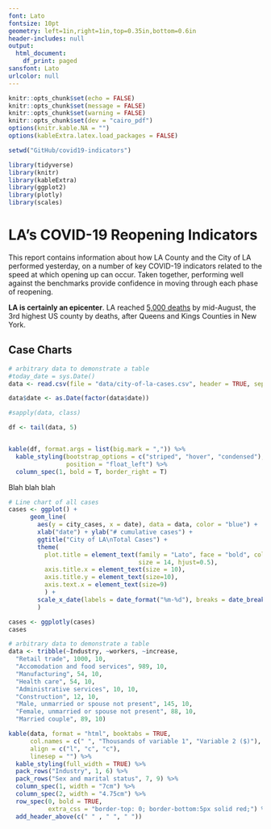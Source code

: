 ---
font: Lato
fontsize: 10pt
geometry: left=1in,right=1in,top=0.35in,bottom=0.6in
header-includes: null
output:
  html_document:
    df_print: paged
sansfont: Lato
urlcolor: null
---


```{r rmarkdown-setup, include=FALSE}
knitr::opts_chunk$set(echo = FALSE)
knitr::opts_chunk$set(message = FALSE)
knitr::opts_chunk$set(warning = FALSE)
knitr::opts_chunk$set(dev = "cairo_pdf")
options(knitr.kable.NA = "")
options(kableExtra.latex.load_packages = FALSE)

setwd("GitHub/covid19-indicators")

library(tidyverse)
library(knitr)
library(kableExtra)
library(ggplot2)
library(plotly)
library(scales)
```


# LA's COVID-19 Reopening Indicators

This report contains information about how LA County and the City of LA performed yesterday, on a number of key COVID-19 indicators related to the speed at which opening up can occur. Taken together, performing well against the benchmarks provide confidence in moving through each phase of reopening.

**LA is certainly an epicenter**. LA reached [5,000 deaths](https://www.latimes.com/california/story/2020-08-11/13000-more-coronavirus-cases-california-test-results-backlog) by mid-August, the 3rd highest US county by deaths, after Queens and Kings Counties in New York.

## Case Charts


```{r echo=FALSE,  fig.width =7 , fig.height =2}
# arbitrary data to demonstrate a table
#today_date = sys.Date()
data <- read.csv(file = "data/city-of-la-cases.csv", header = TRUE, sep = ",")

data$date <- as.Date(factor(data$date))

#sapply(data, class)

df <- tail(data, 5)


kable(df, format.args = list(big.mark = ",")) %>%
  kable_styling(bootstrap_options = c("striped", "hover", "condensed"), 
                position = "float_left") %>%
  column_spec(1, bold = T, border_right = T)

```

Blah blah blah



```{r echo=FALSE,  fig.width =7 , fig.height =2}

# Line chart of all cases
cases <- ggplot() + 
      geom_line(
        aes(y = city_cases, x = date), data = data, color = "blue") +
        xlab("date") + ylab("# cumulative cases") + 
        ggtitle("City of LA\nTotal Cases") +
        theme(
          plot.title = element_text(family = "Lato", face = "bold", color = "gray", 
                                    size = 14, hjust=0.5), 
          axis.title.x = element_text(size = 10), 
          axis.title.y = element_text(size=10), 
          axis.text.x = element_text(size=9)
          ) +
        scale_x_date(labels = date_format("%m-%d"), breaks = date_breaks("2 weeks")
        ) 

cases <- ggplotly(cases)
cases

```


```{r echo=FALSE,  fig.width =7 , fig.height =2}
# arbitrary data to demonstrate a table
data <- tribble(~Industry, ~workers, ~increase,
  "Retail trade", 1000, 10,
  "Accomodation and food services", 989, 10,
  "Manufacturing", 54, 10,
  "Health care", 54, 10,
  "Administrative services", 10, 10,
  "Construction", 12, 10,
  "Male, unmarried or spouse not present", 145, 10,
  "Female, unmarried or spouse not present", 88, 10,
  "Married couple", 89, 10)

kable(data, format = "html", booktabs = TRUE,
      col.names = c(" ", "Thousands of variable 1", "Variable 2 ($)"),
      align = c("l", "c", "c"),
      linesep = "") %>%
  kable_styling(full_width = TRUE) %>%
  pack_rows("Industry", 1, 6) %>%
  pack_rows("Sex and marital status", 7, 9) %>%
  column_spec(1, width = "7cm") %>%
  column_spec(2, width = "4.75cm") %>%
  row_spec(0, bold = TRUE,
           extra_css = "border-top: 0; border-bottom:5px solid red;") %>%
  add_header_above(c(" " , " ", " "))
```

